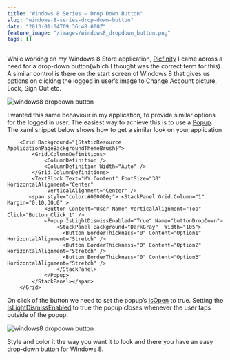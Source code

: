 ```yaml
---
title: "Windows 8 Series – Drop Down Button"
slug: "windows-8-series-drop-down-button"
date: "2013-01-04T09:36:48.000Z"
feature_image: "/images/windows8_dropdown_button.png"
tags: []
---
```


While working on my Windows 8 Store application, [Picfinity](http://apps.microsoft.com/windows/en-us/app/picfinity/33ba9249-a9f4-44df-973c-21962376c3ea) I came across a need for a drop-down button(which I thought was the correct term for this). A similar control is there on the start screen of Windows 8 that gives us options on clicking the logged in user’s image to Change Account picture, Lock, Sign Out etc.

![windows8 dropdown button](/images/windows8_dropdown_button.png)

I wanted this same behaviour in my application, to provide similar options for the logged in user. The easiest way to achieve this is to use a [Popup](http://msdn.microsoft.com/en-us/library/system.windows.controls.primitives.popup.aspx). The xaml snippet below shows how to get a similar look on your application

        <Grid Background="{StaticResource ApplicationPageBackgroundThemeBrush}">
            <Grid.ColumnDefinitions>
                <ColumnDefinition />
                <ColumnDefinition Width="Auto" />
            </Grid.ColumnDefinitions>
            <TextBlock Text="MY Content" FontSize="30" HorizontalAlignment="Center"
                 VerticalAlignment="Center" />
           <span style="color:#000000;"> <StackPanel Grid.Column="1" Margin="0,10,30,0" >
                <Button Content="User Name" VerticalAlignment="Top" Click="Button_Click_1" />
                <Popup IsLightDismissEnabled="True" Name="buttonDropDown">
                    <StackPanel Background="DarkGray"  Width="105">
                      <Button BorderThickness="0" Content="Option1" HorizontalAlignment="Stretch" />
                      <Button BorderThickness="0" Content="Option2" HorizontalAlignment="Stretch" />
                      <Button BorderThickness="0" Content="Option3" HorizontalAlignment="Stretch" />
                    </StackPanel>
                </Popup>
            </StackPanel></span>
        </Grid>
    
    

On click of the button we need to set the popup’s [IsOpen](http://msdn.microsoft.com/en-us/library/system.windows.controls.primitives.popup.isopen.aspx) to true. Setting the [IsLightDismissEnabled](http://msdn.microsoft.com/en-us/library/windows/apps/windows.ui.xaml.controls.primitives.popup.islightdismissenabled) to true the popup closes whenever the user taps outside of the popup.

![windows8 dropdown button](/images/windows8_dropdown_button_plain.png)

Style and color it the way you want it to look and there you have an easy drop-down button for Windows 8.